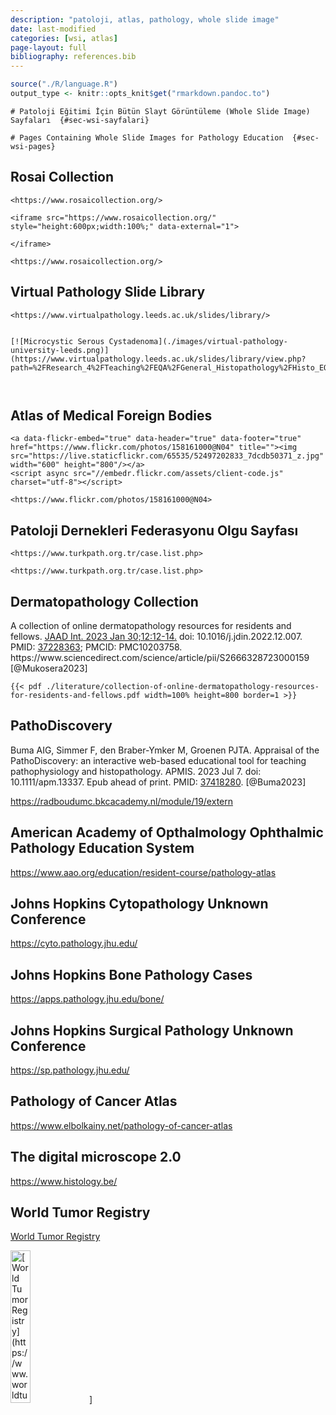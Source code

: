 ```yaml
---
description: "patoloji, atlas, pathology, whole slide image"
date: last-modified
categories: [wsi, atlas]
page-layout: full
bibliography: references.bib
---
```


```r

source("./R/language.R")
output_type <- knitr::opts_knit$get("rmarkdown.pandoc.to")

```



```asis

# Patoloji Eğitimi İçin Bütün Slayt Görüntüleme (Whole Slide Image) Sayfaları  {#sec-wsi-sayfalari} 

```

```asis

# Pages Containing Whole Slide Images for Pathology Education  {#sec-wsi-pages} 

```

## Rosai Collection {#sec-rosai-collection}

```asis

<https://www.rosaicollection.org/>

<iframe src="https://www.rosaicollection.org/" style="height:600px;width:100%;" data-external="1">

</iframe>
```

```asis

<https://www.rosaicollection.org/>

```


##  Virtual Pathology Slide Library 


```asis


<https://www.virtualpathology.leeds.ac.uk/slides/library/>


[![Microcystic Serous Cystadenoma](./images/virtual-pathology-university-leeds.png)](https://www.virtualpathology.leeds.ac.uk/slides/library/view.php?path=%2FResearch_4%2FTeaching%2FEQA%2FGeneral_Histopathology%2FHisto_EQA_CircT_Set6%2F106400.svs)



```



## Atlas of Medical Foreign Bodies {#sec-atlas-of-medical-foreign-bodies}

```asis
<a data-flickr-embed="true" data-header="true" data-footer="true" href="https://www.flickr.com/photos/158161000@N04" title=""><img src="https://live.staticflickr.com/65535/52497202833_7dcdb50371_z.jpg" width="600" height="800"/></a>
<script async src="//embedr.flickr.com/assets/client-code.js" charset="utf-8"></script>
```

```asis

<https://www.flickr.com/photos/158161000@N04>

```

## Patoloji Dernekleri Federasyonu Olgu Sayfası

```asis
<https://www.turkpath.org.tr/case.list.php>
```

```asis
<https://www.turkpath.org.tr/case.list.php>
```

## Dermatopathology Collection

A collection of online dermatopathology resources for residents and fellows.
[JAAD Int. 2023 Jan 30;12:12-14.](https://www.jaadinternational.org/article/S2666-3287(23)00015-9/fulltext)
doi: 10.1016/j.jdin.2022.12.007.
PMID: [37228363](https://pubmed.ncbi.nlm.nih.gov/37228363/); PMCID: PMC10203758.
https://www.sciencedirect.com/science/article/pii/S2666328723000159 [@Mukosera2023]

```asis

{{< pdf ./literature/collection-of-online-dermatopathology-resources-for-residents-and-fellows.pdf width=100% height=800 border=1 >}}

```

## PathoDiscovery

Buma AIG, Simmer F, den Braber-Ymker M, Groenen PJTA. Appraisal of the PathoDiscovery: an interactive web-based educational tool for teaching pathophysiology and histopathology.
APMIS.
2023 Jul 7.
doi: 10.1111/apm.13337.
Epub ahead of print.
PMID: [37418280](https://pubmed.ncbi.nlm.nih.gov/37418280/).
[@Buma2023]

<https://radboudumc.bkcacademy.nl/module/19/extern>


## American Academy of Opthalmology Ophthalmic Pathology Education System

<https://www.aao.org/education/resident-course/pathology-atlas>


## Johns Hopkins Cytopathology Unknown Conference

<https://cyto.pathology.jhu.edu/>


## Johns Hopkins Bone Pathology Cases

<https://apps.pathology.jhu.edu/bone/>


## Johns Hopkins Surgical Pathology Unknown Conference 

<https://sp.pathology.jhu.edu/>



## Pathology of Cancer Atlas

<https://www.elbolkainy.net/pathology-of-cancer-atlas>



## The digital microscope 2.0

<https://www.histology.be/>

## World Tumor Registry  

[World Tumor Registry](https://www.worldtumorregistry.org/)  

[![[World Tumor Registry](https://www.worldtumorregistry.org/)](https://www.worldtumorregistry.org/img/WTR_logo.c95294d4.png){width="25%"}](https://www.worldtumorregistry.org/)]

